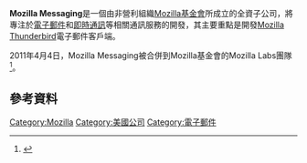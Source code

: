 {{Infobox Company 
| company_name       = Mozilla Messaging
| company_name_en    = 
| company_type       = [[子公司|子公司]]
| market_information = 
| foundation         = {{Start date and age|2007}}
| location           = {{CAN}}[[溫哥華|溫哥華]]
| telephone_no       = 
| key_people         = David Ascher（執行長）
| industry           = [[電腦軟體|電腦軟體]]
| products           = [[Mozilla_Thunderbird|Mozilla Thunderbird]]
| defunct            = {{End date|2011|4|4}}
| capital            = 
| revenue            = 
| net_income         = 
| market_value       = 
| num_employees      = 10
| accounting_period  = 
| parent             = [[Mozilla基金會|Mozilla基金會]]
| subsid             =
| homepage           = [http://www.mozillamessaging.com www.mozillamessaging.com]
| footnotes          = 
| width              = 
}}
'''Mozilla Messaging'''是一個由非營利組織[[Mozilla基金會|Mozilla基金會]]所成立的全資子公司，將專注於[[電子郵件|電子郵件]]和[[即時通訊|即時通訊]]等相關通訊服務的開發，其主要重點是開發[[Mozilla_Thunderbird|Mozilla Thunderbird]]電子郵件客戶端。

2011年4月4日，Mozilla Messaging被合併到Mozilla基金會的Mozilla Labs團隊<ref>{{cite web|url=http://arstechnica.com/open-source/news/2011/04/thunderbird-returns-to-nest-as-mozilla-messaging-rejoins-mozilla.ars|title=Thunderbird returns to nest as Mozilla Messaging rejoins Mozilla|last=Paul|first=Ryan|publisher=[[Ars_Technica|Ars Technica]]|date=5 April 2011|accessdate=2011-04-05|archive-date=2011-06-24|archive-url=https://web.archive.org/web/20110624125046/http://arstechnica.com/open-source/news/2011/04/thunderbird-returns-to-nest-as-mozilla-messaging-rejoins-mozilla.ars|dead-url=no}}</ref>。

==參考資料==
{{Reflist}}

[[Category:Mozilla|Category:Mozilla]]
[[Category:美國公司|Category:美國公司]]
[[Category:電子郵件|Category:電子郵件]]

{{Mozilla}}